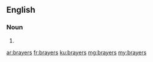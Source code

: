 ==English==

===Noun===
{{head|en|noun plural form}}

# {{plural of|brayer|lang=en}}

[[ar:brayers]]
[[fr:brayers]]
[[ku:brayers]]
[[mg:brayers]]
[[my:brayers]]